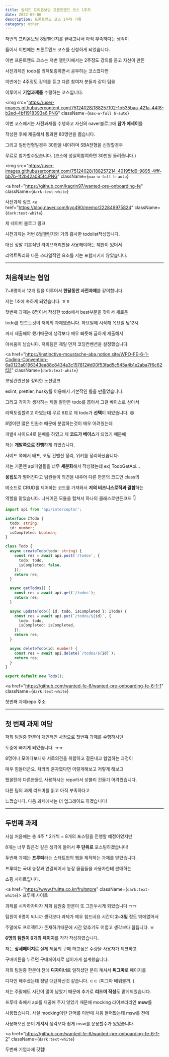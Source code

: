 ---
title: 원티드 프리온보딩 프론트엔드 코스 1주차
date: 2022-09-06
description: 프론트엔드 코스 1주차 기록
category: other
---

저번의 프리온보딩 8월챌린지를 끝내고나서 아직 부족하다는 생각이

들어서 이번에는 프론트엔드 코스를 신청하게 되었습니다.

이번 프론트엔드 코스는 저번 챌린지에서는 2주정도 강의를 듣고 자신이 만든

사전과제인 todo를 리팩토링하면서 공부하는 코스였다면

이번에는 4주정도 강의를 듣고 다른 참여자 분들과 같이 팀을

이루어서 <b>기업과제를</b> 수행하는 코스입니다.

<img
  src="https://user-images.githubusercontent.com/75124028/188257102-1b535baa-421a-44f8-b2ed-4bf1918393a6.PNG"
  className={`max-w-full h-auto`}
></img>

이번 코스에서는 사전과제를 수행하고 자신의 naver블로그에 <b>참가 에세이</b>를

작성한 후에 제출해서 통과한 80명만을 뽑습니다.

그리고 일반전형일경우 30만을 내야하며 SBA전형을 신청할경우

무료로 참가할수있습니다. (코스에 성실히참여하면 30만원 돌려줍니다.)

<img
  src="https://user-images.githubusercontent.com/75124028/188257214-40195fd9-9895-4fff-bb7b-1f2b42a085f4.PNG"
  className={`max-w-full h-auto`}
></img>

<a
  href="https://github.com/kagrin97/wanted-pre-onboarding-fe"
  className={`dark:text-white`}
>
  사전과제 링크
</a>
<a
  href="https://blog.naver.com/kyo490/memo/222849975824"
  className={`dark:text-white`}
>
  제 네이버 블로그 링크
</a>

사전과제는 저번 8월챌린지와 거의 흡사한 todolist작성입니다.

대신 정말 기본적인 라이브러리만을 사용해야하는 제한이 있어서

리액트쿼리와 다른 스타일적인 요소를 저는 포함시키지 않았습니다.

---

<h2 className={`dark:text-white`}>처음해보는 협업</h2>

7~8명이서 12개 팀을 이루어서 <b>한달동안 사전과제</b>를 같이합니다.

저는 1조에 속하게 되었습니다. ㅎㅎ

첫번째 과제는 8명이서 작성한 todo에서 best부분을 찾아서 새로운

todo를 만드는것이 저희의 과제였습니다. 화요일에 시작해 목요일 낮12시

까지 제출해야 했기때문에 생각보다 매우 빠듯해 급하게 제출해서

아쉬움이 남습니다. 저희팀은 제일 먼저 코딩컨벤션을 설정했습니다.

<a
  href="https://instinctive-moustache-aba.notion.site/WPO-FE-6-1-Coding-Convention-6a0123a0196343ea88c8434a3c157812#d00f53fad5c545a4b1e2aba7f6c62f31"
  className={`dark:text-white`}
>
  코딩컨벤션을 정리한 노션링크
</a>

eslint, prettier, husky를 이용해서 기본적인 룰을 만들었습니다.

그리고 각자가 생각하는 제일 잘만든 todo를 뽑아서 그걸 베이스로 삼아서

리팩토링할려고 하였는데 무료 6표로 제 todo가 <b>선택</b>이 되었습니다. 😄

8명이란 많은 인원수 때문에 분업하는것이 매우 어려웠는데

개발4 사이드4로 분배를 하였고 제 <b>코드가 베이스</b>가 되었기 때문에

저는 <b>개발쪽으로 진행</b>하게 되었습니다.

사이드 쪽에서 배포, 코딩 컨벤션 정리, 위키를 정리하셨습니다.

저는 기존엔 api파일들을 너무 <b>세분화</b>해서 작성했는데 ex) TodoGetApi...

<b>응집도</b>가 떨어진다고 팀원들이 의견을 내주어 다른 한분의 코드인 class의

메소드로 CRUD를 제어하는 코드를 가져와서 <b>저의 비즈니스로직과 결합</b>하는

역할을 맡았습니다. 나뉘어진 모듈을 합쳐서 하나의 클래스로만든코드 👇

```js:scr/api/todo.ts
import api from 'api/interceptor';

interface ITodo {
  todo: string;
  id: number;
  isCompleted: boolean;
}

class Todo {
  async createTodo(todo: string) {
    const res = await api.post('/todos', {
      todo: todo,
      isCompleted: false,
    });
    return res;
  }

  async getTodos() {
    const res = await api.get('/todos');
    return res;
  }

  async updateTodo({ id, todo, isCompleted }: ITodo) {
    const res = await api.put(`/todos/${id}`, {
      todo: todo,
      isCompleted: isCompleted,
    });
    return res;
  }

  async deleteTodo(id: number) {
    const res = await api.delete(`/todos/${id}`);
    return res;
  }
}

export default new Todo();
```

<a
  href="https://github.com/wanted-fe-6/wanted-pre-onboarding-fe-6-1-1"
  className={`dark:text-white`}
>
  첫번째 과제repo 주소
</a>

---

<h2 className={`dark:text-white`}>첫 번째 과제 여담</h2>

저희 팀원중 한분이 개인적인 사정으로 첫번쨰 과제를 수행하시던

도중에 빠지게 되었습니다. ㅠㅠ

8명이나 모이다보니까 서로의견을 취합하고 결론내고 협업하는 과정이

매우 힘들더군요. 차라리 혼자였다면 이렇게해보고 저렇게 해보고

했을텐데 다른분들도 사용하시는 repo라서 섣불리 건들기 어려웠습니다.

다른 팀의 과제 리드미를 읽고 아직 부족하다고

느꼈습니다. 다음 과제에서는 더 업그레이드 하겠습니다!

---

<h2 className={`dark:text-white`}>두번쨰 과제</h2>

사실 처음에는 총 4주 \* 2개씩 = 8개의 포스팅을 진행할 예정이였지만

8개는 너무 많은것 같은 생각이 들어서 <b>주 단위로</b> 포스팅하겠습니다!

두번째 과제는 <b>프루떼</b>라는 스타트업의 웹을 제작하는 과제를 받았습니다.

프루떼는 국내 농장과 연결되어서 농장 물품들을 사용자한테 판매하는

쇼핑 사이트입니다.

<a href="https://www.fruitte.co.kr/fruitstore" className={`dark:text-white`}>
  프루떼 사이트
</a>

과제를 시작하자마자 저희 팀원중 한분이 또 그만두시게 되었습니다 ㅠㅠ

팀원이 6명이 되니까 생각보다 과제가 매우 힘드네요 시간이 <b>2~3일</b> 정도 밖에없어서

주말에도 프로젝트가 존재하기때문에 시간 맞추기도 어렵고 생각보다 힘듭니다. ㅠ

<b>6명의 팀원이 6개의 페이지</b>를 각각 작성하였습니다.

저는 <b>상세페이지로</b> 실제 제품의 구매 하고싶은 수량을 사용자가 체크하고

구매버튼을 누르면 구매페이지로 넘어가게 설계했습니다.

저희 팀원중 한분이 전에 <b>디자이너</b>로 일하셨던 분이 계셔서 <b>피그마</b>로 페이지를

디자인 해주셨는데 정말 대단하신것 같습니다. ㄷㄷ (피그마 배워볼까..)

저는 주말에도 시간이 많이 남았기 때문에 추가로 <b>리드미 작성</b>도 맡게되었습니다.

프루떼 측에서 api를 제공해 주지 않았기 때문에 mocking 라이브러리인 <b>msw</b>를

사용했습니다. 사실 mocking이란 단어를 이번에 처음 들어봤는데 msw를 전에

사용해보신 분이 계셔서 생각보다 쉽게 msw를 운용할수가 있었습니다.

<a
  href="https://github.com/wanted-fe-6/wanted-pre-onboarding-fe-6-1-2"
  className={`dark:text-white`}
>
  두번째 기업과제 깃헙!
</a>

